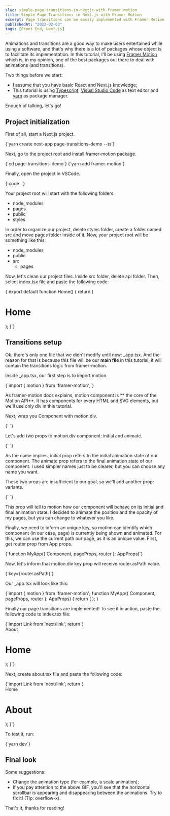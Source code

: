 ```yaml
---
slug: simple-page-transitions-in-nextjs-with-framer-motion
title: Simple Page Transitions in Next.js with Framer Motion
excerpt: Page transitions can be easily implemented with Framer Motion.
publishedAt: "2022-02-03"
tags: [Front End, Next.js]
---
```


Animations and transitions are a good way to make users entertained while using a software,
and that's why there is a lot of packages whose object is to facilitate its implementation.
In this tutorial, I'll be using [Framer Motion](https://www.framer.com/docs/) which is, in
my opinion, one of the best packages out there to deal with animations (and transitions).

Two things before we start:
- I assume that you have basic React and Next.js knowledge;
- This tutorial is using [Typescript](https://www.typescriptlang.org/),
[Visual Studio Code](https://code.visualstudio.com/) as text editor and
[yarn](https://yarnpkg.com/) as package manager.

Enough of talking, let's go!

## Project initialization

First of all, start a Next.js project.

<CodeBlock language="bash">
{`yarn create next-app page-transitions-demo --ts`}
</CodeBlock>

Next, go to the project root and install <InlineCode>framer-motion</InlineCode> package.

<CodeBlock language="bash">
{`cd page-transitions-demo`}
</CodeBlock>

<CodeBlock language="bash">
{`yarn add framer-motion`}
</CodeBlock>

Finally, open the project in VSCode.

<CodeBlock language="bash">
{`code .`}
</CodeBlock>

Your project root will start with the following folders:
- node_modules
- pages
- public
- styles

In order to organize our project, delete <InlineCode>styles</InlineCode> folder,
create a folder named <InlineCode>src</InlineCode> and move <InlineCode>pages</InlineCode> folder
inside of it. Now, your project root will be something like this:
- node_modules
- public
- src
  - pages

Now, let's clean our project files. Inside <InlineCode>src</InlineCode> folder, delete <InlineCode>api</InlineCode> folder. Then, select <InlineCode>index.tsx</InlineCode> file and paste the following code:

<CodeBlock language="tsx">
{`export default function Home() {
  return (
    <div>
      <h1>Home</h1>
    </div>
  );
}`}
</CodeBlock>

## Transitions setup

Ok, there's only one file that we didn't modify until now: <InlineCode>_app.tsx</InlineCode>. And the reason
for that is because this file will be our **main file** in this tutorial, it will contain the transitions
logic from <InlineCode>framer-motion</InlineCode>.

Inside <InlineCode>_app.tsx</InlineCode>, our first step is to import <InlineCode>motion</InlineCode>.

<CodeBlock language="tsx">
{`import { motion } from 'framer-motion';`}
</CodeBlock>

As <InlineCode>framer-motion</InlineCode> docs explains, <InlineCode>motion</InlineCode> component is **
the core of the Motion API**. It has components for every HTML and SVG elements, but we'll use only <InlineCode>div</InlineCode> in this tutorial.

Next, wrap you <InlineCode>Component</InlineCode> with <InlineCode>motion.div</InlineCode>.

<CodeBlock language="tsx">
{`<motion.div>
  <Component {...pageProps} />
</motion.div>`}
</CodeBlock>

Let's add two props to <InlineCode>motion.div</InlineCode> component: <InlineCode>initial</InlineCode> and <InlineCode>animate</InlineCode>.

<CodeBlock language="tsx">
{`<motion.div
  initial="initial"
  animate="animate"
>
  <Component {...pageProps} />
</motion.div>`}
</CodeBlock>

As the name implies, <InlineCode>initial</InlineCode> prop refers to the initial animation state of our component. The <InlineCode>animate</InlineCode> prop refers to the final animation state of our component. I used simpler names just to be clearer, but you can choose any name you want.

These two props are insufficient to our goal, so we'll add another prop: <InlineCode>variants</InlineCode>.

<CodeBlock language="tsx">
{`<motion.div
  initial="initial"
  animate="animate"
  variants={
    initial: {
      x: 300,
      opacity: 0,
    },
    animate: {
      x: 0,
      opacity: 1,
    },
  }
>
  <Component {...pageProps} />
</motion.div>`}
</CodeBlock>

This prop will tell to <InlineCode>motion</InlineCode> how our component will behave on its initial and final animation state. I decided to animate the position and the opacity of my pages, but you can change to whatever you like.

Finally, we need to inform an unique key, so <InlineCode>motion</InlineCode> can identify which component (in our case, page) is currently being shown and animated. For this, we can use the current path our page, as it is an unique value. First, get <InlineCode>router</InlineCode> prop from App props.

<CodeBlock language="tsx">
{`function MyApp({ Component, pageProps, router }: AppProps)`}
</CodeBlock>

Now, let's inform that <InlineCode>motion.div</InlineCode> key prop will receive <InlineCode>router.asPath</InlineCode> value.

<CodeBlock language="tsx">
{`key={router.asPath}`}
</CodeBlock>

Our <InlineCode>_app.tsx</InlineCode> will look like this:

<CodeBlock language="tsx">
{`import { motion } from 'framer-motion';
function MyApp({ Component, pageProps, router }: AppProps) {
  return (
    <motion.div
      key={router.asPath}
      initial="initial"
      animate="animate"
      variants={{
        initial: {
          x: 300,
          opacity: 0,
        },
        animate: {
          x: 0,
          opacity: 1,
        },
      }}
    >
      <Component {...pageProps} />
    </motion.div>
  );
}
</CodeBlock>

Finally our page transitions are implemented! To see it in action, paste the following code to <InlineCode>index.tsx</InlineCode> file:

<CodeBlock language="tsx">
{`import Link from 'next/link';
  return (
    <div>
      <Link href="/about">About</Link>
      <h1>Home</h1>
    </div>
  );
}`}
</CodeBlock>

Next, create <InlineCode>about.tsx</InlineCode> file and paste the following code:

<CodeBlock language="tsx">
{`import Link from 'next/link';
  return (
    <div>
      <Link href="/">Home</Link>
      <h1>About</h1>
    </div>
  );
}`}
</CodeBlock>

To test it, run:

<CodeBlock language="bash">
{`yarn dev`}
</CodeBlock>

## Final look

<PostImage
  src="/images/posts/simple-page-transitions-in-nextjs-with-framer-motion/final.gif"
  alt="GIF containing final result"
/>

Some suggestions:
- Change the animation type (for example, a scale animation);
- If you pay attention to the above GIF, you'll see that the horizontal scrollbar is appearing and disappearing between the animations. Try to fix it! (Tip: <InlineCode>overflow-x</InlineCode>).

That's it, thanks for reading!
